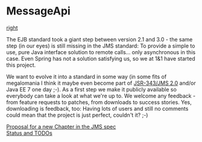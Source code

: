 = MessageApi =

[[image: raw/master/www/1and1.jpg|right]]

The EJB standard took a giant step between version 2.1 and 3.0 - the same step (in our eyes) is still missing in the JMS standard: To provide a simple to use, pure Java interface solution to remote calls... only asynchronous in this case. Even Spring has not a solution satisfying us, so we at 1&1 have started this project.

We want to evolve it into a standard in some way (in some fits of megalomania I think it maybe even become part of [http://java.net/projects/jms-spec JSR-343/JMS 2.0] and/or Java EE 7 one day ;-). As a first step we make it publicly available so everybody can take a look at what we're up to. We welcome any feedback - from feature requests to patches, from downloads to success stories. Yes, downloading is feedback, too: Having lots of users and still no comments could mean that the project is just perfect, couldn't it? ;-)


<a href="blob/master/doc/PROPOSAL.mediawiki">Proposal for a new Chapter in the JMS spec</a>
<br>
<a href="blob/master/doc/STATUS.mediawiki">Status and TODOs</a>
